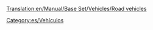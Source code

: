[[Translation:en/Manual/Base Set/Vehicles/Road vehicles]]

{{en/Bilingual box| Es
| Los artículos relativos a los [[es/Manual/Base Set/Vehicles/Vehículos de carretera|vehículos de carretera]] y carreteras figuran en esta lista.
| ''Articles relating to Road Vehicles, Roads and RV management are listed here.''}}



[[Category:es/Vehículos]]